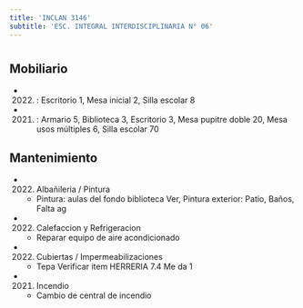 ```yaml
---
title: 'INCLAN 3146'
subtitle: 'ESC. INTEGRAL INTERDISCIPLINARIA N° 06'
---
```


#


## Mobiliario

*  (2022) : Escritorio 1, Mesa inicial 2, Silla escolar 8 

*  (2021) : Armario 5, Biblioteca 3, Escritorio 3, Mesa pupitre doble 20, Mesa usos múltiples 6, Silla escolar 70 





## Mantenimiento

*  (2022) Albañileria / Pintura 
    + Pintura: aulas del fondo biblioteca Ver, Pintura exterior: Patio, Baños, Falta ag

*  (2022) Calefaccion y Refrigeracion 
    + Reparar equipo de aire acondicionado

*  (2022) Cubiertas / Impermeabilizaciones 
    + Tepa Verificar item HERRERIA 7.4 Me da 1

*  (2021) Incendio 
    + Cambio de central de incendio



